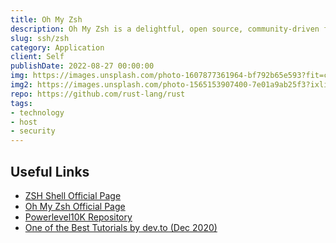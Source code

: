 ```yaml
---
title: Oh My Zsh
description: Oh My Zsh is a delightful, open source, community-driven framework for managing your Zsh configuration. It comes bundled with thousands of helpful functions, helpers, plugins, themes.
slug: ssh/zsh
category: Application
client: Self
publishDate: 2022-08-27 00:00:00
img: https://images.unsplash.com/photo-1607877361964-bf792b65e593?fit=crop&w=1400&h=700&q=75
img2: https://images.unsplash.com/photo-1565153907400-7e01a9ab25f3?ixlib=rb-1.2.1&ixid=MnwxMjA3fDB8MHxwaG90by1wYWdlfHx8fGVufDB8fHx8&auto=format&fit=crop&w=1287&q=80
repo: https://github.com/rust-lang/rust
tags:
- technology
- host
- security
---
```



<MDXLayer title={frontmatter.title} description={frontmatter.description}>
<Widget img={frontmatter.img} skeleton={false}>
<MDXJS>


## Useful Links

- [ZSH Shell Official Page](https://www.zsh.org/)
- [Oh My Zsh Official Page](https://ohmyz.sh/)
- [Powerlevel10K Repository](https://github.com/romkatv/powerlevel10k)
- [One of the Best Tutorials by dev.to (Dec 2020)](https://dev.to/abdfnx/oh-my-zsh-powerlevel10k-cool-terminal-1no0)


</MDXJS>
</Widget>
</MDXLayer>